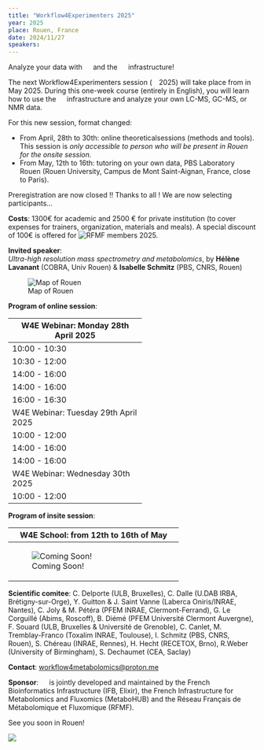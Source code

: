 ---
title: "Workflow4Experimenters 2025"
year: 2025
place: Rouen, France
date: 2024/11/27
speakers: 
---

Analyze your data with ![](/images/galaxy_logo_25percent_transparent.png){height="1em"} and the ![](/images/W4M_icon.svg){height="1em"} infrastructure!

The next Workflow4Experimenters session (![](/images/W4E_icon.svg){height="1em"}2025) will take place from in May 2025. During this one-week course (entirely in English), you will learn how to use the ![](/images/W4M_icon.svg){height="1em"} infrastructure and analyze your own LC-MS, GC-MS, or NMR data.

For this new session, format changed:

-   From April, 28th to 30th: online theoreticalsessions (methods and tools). This session is *only accessible to person who will be present in Rouen for the onsite session.*
-   From May, 12th to 16th: tutoring on your own data, PBS Laboratory Rouen (Rouen University, Campus de Mont Saint-Aignan, France, close to Paris).

::: callout-important
Preregistration are now closed !! Thanks to all ! We are now selecting participants...
:::

**Costs**: 1300€ for academic and 2500 € for private institution (to cover expenses for trainers, organization, materials and meals). A special discount of 100€ is offered for ![RFMF](https://www.rfmf.fr/) members 2025.

**Invited speaker**:\
*Ultra-high resolution mass spectrometry and metabolomics*, by **Hélène Lavanant** (COBRA, Univ Rouen) & **Isabelle Schmitz** (PBS, CNRS, Rouen)

![Map of Rouen](/images/map_rouen_w4e2025.PNG)

**Program of online session**:

+--------------------------------------+
| W4E Webinar: Monday 28th April 2025  |
+======================================+
| 10:00 - 10:30                        |
+--------------------------------------+
| 10:30 - 12:00                        |
+--------------------------------------+
| 14:00 - 16:00                        |
+--------------------------------------+
| 14:00 - 16:00                        |
+--------------------------------------+
| 16:00 - 16:30                        |
+--------------------------------------+
| W4E Webinar: Tuesday 29th April 2025 |
+--------------------------------------+
| 10:00 - 12:00                        |
+--------------------------------------+
| 14:00 - 16:00                        |
+--------------------------------------+
| 14:00 - 16:00                        |
+--------------------------------------+
| W4E Webinar: Wednesday 30th 2025     |
+--------------------------------------+
| 10:00 - 12:00                        |
+--------------------------------------+

**Program of insite session**:

+-----------------------------------------------------------------+
| W4E School: from 12th to 16th of May                            |
+=================================================================+
| ![Coming Soon!](/images/planning_w4e25.png){alt="Coming Soon!"} |
+-----------------------------------------------------------------+

**Scientific comitee**: C. Delporte (ULB, Bruxelles), C. Dalle (U.DAB IRBA, Brétigny-sur-Orge), Y. Guitton & J. Saint Vanne (Laberca Oniris/INRAE, Nantes), C. Joly & M. Pétéra (PFEM INRAE, Clermont-Ferrand), G. Le Corguillé (Abims, Roscoff), B. Diémé (PFEM Université Clermont Auvergne), F. Souard (ULB, Bruxelles & Université de Grenoble), C. Canlet, M. Tremblay-Franco (Toxalim INRAE, Toulouse), I. Schmitz (PBS, CNRS, Rouen), S. Chéreau (INRAE, Rennes), H. Hecht (RECETOX, Brno), R.Weber (University of Birmingham), S. Dechaumet (CEA, Saclay)

**Contact**: [workflow4metabolomics\@proton.me](workflow4metabolomics@proton.me)

**Sponsor**: ![](/images/W4M_icon.svg){height="1em"} is jointly developed and maintained by the French Bioinformatics Infrastructure (IFB, Elixir), the French Infrastructure for Metabolomics and Fluxomics (MetaboHUB) and the Réseau Français de Métabolomique et Fluxomique (RFMF).

See you soon in Rouen!

![](/images/bandeau_w4e_rouen.PNG)